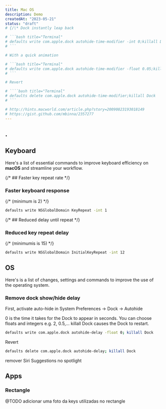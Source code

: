 ```yaml
---
title: Mac OS
description: Demo
createdAt: "2023-05-21"
status: "draft"
# {/\* Dock instantly leap back

# ```bash title="Terminal"
# defaults write com.apple.dock autohide-time-modifier -int 0;killall Dock
# ```

# With a quick animation

# ```bash title="Terminal"
# defaults write com.apple.dock autohide-time-modifier -float 0.05;killall Dock
# ```

# Revert

# ````bash title="Terminal"
# defaults delete com.apple.dock autohide-time-modifier;killall Dock
# ```

# http://hints.macworld.com/article.php?story=20090823193018149
# https://gist.github.com/mbinna/2357277
---
```


## .

## Keyboard

Here's a list of essential commands to improve keyboard efficiency on **macOS** and streamline your workflow.

{/* ## Faster key repeat rate */}

### Faster keyboard response

{/* (minimum is 2) */}

```bash title="Terminal"
defaults write NSGlobalDomain KeyRepeat -int 1
```

{/* ## Reduced delay until repeat */}

### Reduced key repeat delay

{/* (minimumis is 15) */}

```bash title="Terminal"
defaults write NSGlobalDomain InitialKeyRepeat -int 12
```

## OS

Here's is a list of changes, settings and commands to improve the use of the operating system.

### Remove dock show/hide delay

First, activate auto-hide in System Preferences → Dock → Autohide

0 is the time it takes for the Dock to appear in seconds. You can choose floats and integers e.g. 2, 0.5,...
killall Dock causes the Dock to restart.

```bash title="Terminal"
defaults write com.apple.dock autohide-delay -float 0; killall Dock
```

Revert

```bash title="Terminal"
defaults delete com.apple.dock autohide-delay; killall Dock
```

remover Siri Suggestions no spotlight

## Apps

### Rectangle

@TODO adicionar uma foto da keys utilizadas no rectangle
